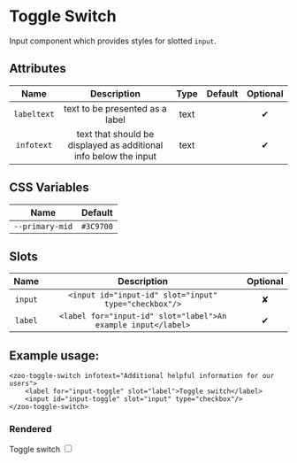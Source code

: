 # Toggle Switch

Input component which provides styles for slotted `input`.

## Attributes
|      **Name**     |           **Description**                                          | **Type** | **Default** | **Optional** | 
| :---------------: | :-----------------------------------------------------------------:|:--------:|:-----------:|:-----------:|
| `labeltext`       | text to be presented as a label                                    | text     |             |   ✔
|   `infotext`      | text that should be displayed as additional info below the input   | text     |             |   ✔

## CSS Variables
|        **Name**        |   **Default**  |
| :--------------------: |:--------------:|
| `--primary-mid`        |    `#3C9700`   |
## Slots
|      **Name**    |           **Description**          | **Optional** | 
| :--------------: | :---------------------------------:|:-----------:|
| `input`          | `<input id="input-id" slot="input" type="checkbox"/>`| ✘
| `label`          | `<label for="input-id" slot="label">An example input</label>`| ✔

## Example usage:
	<zoo-toggle-switch infotext="Additional helpful information for our users">
		<label for="input-toggle" slot="label">Toggle switch</label>
		<input id="input-toggle" slot="input" type="checkbox"/>
	</zoo-toggle-switch>
### Rendered
<zoo-toggle-switch infotext="Additional helpful information for our users">
	<label for="input-toggle" slot="label">Toggle switch</label>
	<input id="input-toggle" slot="input" type="checkbox"/>
</zoo-toggle-switch>